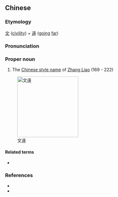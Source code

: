{{also|文远}}
==Chinese==
{{zh-forms|s=文远}}

===Etymology===
[[文]] ([[civility]]) + [[遠]] ([[going]] [[far]])

===Pronunciation===
{{zh-pron
|m=Wényuǎn
|cat=pn
}}

===Proper noun===
{{zh-proper noun}}

# The [[w:Chinese style name|Chinese style name]] of [[w:Zhang Liao|Zhang Liao]] (169 - 222)

[[Image:Zhang Liao Portrait.jpg|200px|thumb|right|文遠]]

====Related terms====
* {{l|zh|張遼}}

===References===
* {{pedialite|張遼|lang=zh}}
* {{pedialite|Zhang Liao}}